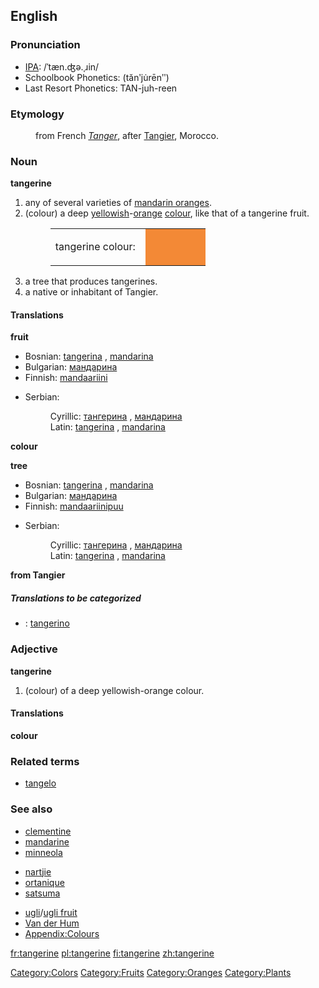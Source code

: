 {{wikipedia}}
==English==
===Pronunciation===
*[[IPA]]: /ˈtæn.ʤə.ˌɹin/
*Schoolbook Phonetics: (tănʹju̇rēnʺ)
*Last Resort Phonetics: TAN-juh-reen
===Etymology===
:from French ''[[Tanger]]'', after [[Tangier]], Morocco.
===Noun===
'''tangerine'''
#any of several varieties of [[mandarin orange]]s.
#(colour) a deep [[yellow]]ish-[[orange]] [[colour]], like that of a tangerine fruit.
#:<table><tr><td>tangerine colour: &nbsp;</td><td bgcolor="#F38936" width="80">&nbsp; </td></tr></table>
#a tree that produces tangerines.
#a native or inhabitant of Tangier.

====Translations====
'''fruit'''
{{top}}
*Bosnian: [[tangerina]] {{f}}, [[mandarina]] {{f}}
*Bulgarian: [[мандарина]] {{f}}
*Finnish: [[mandaariini]]
{{mid}}
*Serbian:
*:Cyrillic: [[тангерина]] {{f}}, [[мандарина]] {{f}}
*:Latin: [[tangerina]] {{f}}, [[mandarina]] {{f}}
{{bottom}}

'''colour'''
{{top}}
{{mid}}
{{bottom}}

'''tree'''
{{top}}
*Bosnian: [[tangerina]] {{f}}, [[mandarina]] {{f}}
*Bulgarian: [[мандарина]] {{f}}
*Finnish: [[mandaariinipuu]]
{{mid}}
*Serbian:
*:Cyrillic: [[тангерина]] {{f}}, [[мандарина]] {{f}}
*:Latin: [[tangerina]] {{f}}, [[mandarina]] {{f}}
{{bottom}}

'''from Tangier'''
{{top}}
{{mid}}
{{bottom}}

=====Translations to be categorized=====
{{checktrans}}
<!--Remove this section once all of the translations below have been moved into the tables above.-->
*{{ttbc|Italian}}: [[tangerino]] {{m}}

===Adjective===
'''tangerine'''

#(colour) of a deep yellowish-orange colour.

====Translations====
'''colour'''
{{top}}
{{mid}}
{{bottom}}

===Related terms===
*[[tangelo]]

===See also===
{{top}}
*[[clementine]]
*[[mandarine]]
*[[minneola]]
{{mid}}
*[[nartjie]]
*[[ortanique]]
*[[satsuma]]
{{mid}}
*[[ugli]]/[[ugli fruit]]
*[[Van der Hum]]
*[[Wiktionary_Appendix:Colours|Appendix:Colours]]
{{bottom}}

[[Category:Colors]]
[[Category:Fruits]]
[[Category:Oranges]]
[[Category:Plants]]

[[fr:tangerine]]
[[pl:tangerine]]
[[fi:tangerine]]
[[zh:tangerine]]
